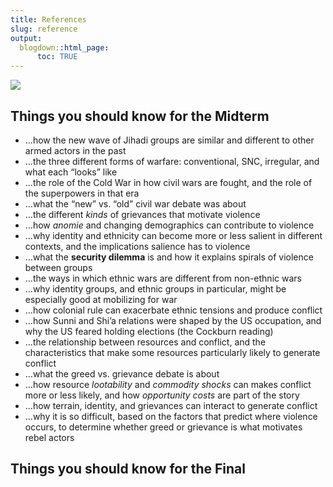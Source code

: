 ```yaml
---
title: References
slug: reference
output:
  blogdown::html_page:
      toc: TRUE
---
```



![](/media/mafalda.gif)


## Things you should know for the Midterm


- ...how the new wave of Jihadi groups are similar and different to other armed actors in the past
- ...the three different forms of warfare: conventional, SNC, irregular, and what each "looks" like
- ...the role of the Cold War in how civil wars are fought, and the role of the superpowers in that era
- ...what the "new" vs. "old" civil war debate was about
- ...the different *kinds* of grievances that motivate violence
- ...how *anomie* and changing demographics can contribute to violence
- ...why identity and ethnicity can become more or less salient in different contexts, and the implications salience has to violence
- ...what the **security dilemma** is and how it explains spirals of violence between groups
- ...the ways in which ethnic wars are different from non-ethnic wars
- ...why identity groups, and ethnic groups in particular, might be especially good at mobilizing for war
- ...how colonial rule can exacerbate ethnic tensions and produce conflict
- ...how Sunni and Shi'a relations were shaped by the US occupation, and why the US feared holding elections (the Cockburn reading)
- ...the relationship between resources and conflict, and the characteristics that make some resources particularly likely to generate conflict
- ...what the greed vs. grievance debate is about
- ...how resource *lootability* and *commodity shocks* can makes conflict more or less likely, and how *opportunity costs* are part of the story
- ...how terrain, identity, and grievances can interact to generate conflict
- ...why it is so difficult, based on the factors that predict where violence occurs, to determine whether greed or grievance is what motivates rebel actors

## Things you should know for the Final